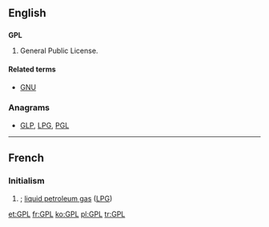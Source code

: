 ==English==
{{wikipedia|GNU General Public License}}

==={{initialism}}===
'''GPL'''

# General Public License.

====Related terms====
* [[GNU]]

===Anagrams===
* [[GLP#English|GLP]], [[LPG#English|LPG]], [[PGL#English|PGL]]

----

==French==
{{wikipedia|Gaz de pétrole liquéfié|lang=fr}}

===Initialism===
{{infl|fr|initialism}}

# {{form of|initialism|gaz de pétrole liquéfié|Gaz de Pétrole Liquéfié|nodot=1}}; [[liquid petroleum gas]] ([[LPG]])

[[et:GPL]]
[[fr:GPL]]
[[ko:GPL]]
[[pl:GPL]]
[[tr:GPL]]